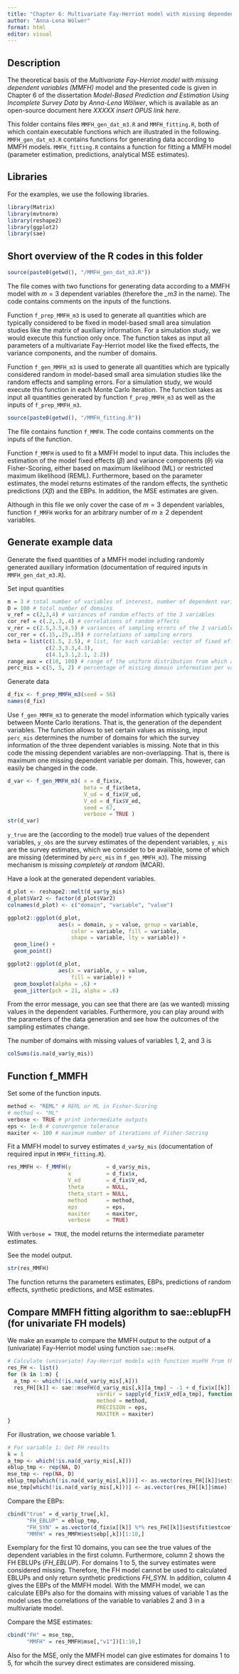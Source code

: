 ```yaml
---
title: "Chapter 6: Multivariate Fay-Herriot model with missing dependent variables (MMFH)"
author: "Anna-Lena Wölwer"
format: html
editor: visual
---
```


## Description

The theoretical basis of the *Multivariate Fay-Herriot model with missing dependent variables (MMFH)* model and the presented code is given in Chapter 6 of the dissertation *Model-Based Prediction and Estimation Using Incomplete Survey Data* by *Anna-Lena Wölwer*, which is available as an open-source document here *XXXXX insert OPUS link here*.

This folder contains files `MMFH_gen_dat_m3.R` and `MMFH_fitting.R`, both of which contain executable functions which are illustrated in the following. `MMFH_gen_dat_m3.R` contains functions for generating data according to MMFH models. `MMFH_fitting.R` contains a function for fitting a MMFH model (parameter estimation, predictions, analytical MSE estimates).

## Libraries

For the examples, we use the following libraries.

```r
library(Matrix)
library(mvtnorm)
library(reshape2)
library(ggplot2)
library(sae)
```

## Short overview of the R codes in this folder

```r
source(paste0(getwd(), "/MMFH_gen_dat_m3.R"))
```

The file comes with two functions for generating data according to a MMFH model with $m=3$ dependent variables (therefore the *\_m3* in the name). The code contains comments on the inputs of the functions.

Function `f_prep_MMFH_m3` is used to generate all quantities which are typically considered to be fixed in model-based small area simulation studies like the matrix of auxiliary information. For a simulation study, we would execute this function only once. The function takes as input all parameters of a multivariate Fay-Herriot model like the fixed effects, the variance components, and the number of domains.

Function `f_gen_MMFH_m3` is used to generate all quantities which are typically considered random in model-based small area simulation studies like the random effects and sampling errors. For a simulation study, we would execute this function in each Monte Carlo iteration. The function takes as input all quantities generated by function `f_prep_MMFH_m3` as well as the inputs of `f_prep_MMFH_m3`.

```r
source(paste0(getwd(), "/MMFH_fitting.R"))
```

The file contains function `f_MMFH`. The code contains comments on the inputs of the function.

Function `f_MMFH` is used to fit a MMFH model to input data. This includes the estimation of the model fixed effects ($\beta$) and variance components ($\theta$) via Fisher-Scoring, either based on maximum likelihood (ML) or restricted maximum likelihood (REML). Furthermore, based on the parameter estimates, the model returns estimates of the random effects, the synthetic predictions ($X \beta$) and the EBPs. In addition, the MSE estimates are given.

Although in this file we only cover the case of $m=3$ dependent variables, function `f_MMFH` works for an arbitrary number of $m\geq 2$ dependent variables.

## Generate example data

Generate the fixed quantities of a MMFH model including randomly generated auxiliary information (documentation of required inputs in `MMFH_gen_dat_m3.R`).

Set input quantities

```r
m = 3 # total number of variables of interest, number of dependent variables
D = 100 # total number of domains
v_ref = c(2,3,4) # variances of random effects of the 3 variables
cor_ref = c(.2,.3,.4) # correlations of random effects
v_rer = c(2.5,3.5,4.5) # variances of sampling errors of the 3 variables
cor_rer = c(.15,.25,.35) # correlations of sampling errors
beta = list(c(1.5, 2.5), # list, for each variable: vector of fixed effects
            c(2.3,3.3,4.3),
            c(4.1,3.1,2.1, 2.2))
range_aux = c(10, 100) # range of the uniform distribution from which auxiliary information is sampled from
perc_mis = c(5, 5, 2) # percentage of missing domain information per variable
```

Generate data

```r
d_fix <- f_prep_MMFH_m3(seed = 56)
names(d_fix)
```

Use `f_gen_MMFH_m3` to generate the model information which typically varies between Monte Carlo iterations. That is, the generation of the dependent variables. The function allows to set certain values as missing, input `perc_mis` determines the number of domains for which the survey information of the three dependent variables is missing. Note that in this code the missing dependent variables are non-overlapping. That is, there is maximum one missing dependent variable per domain. This, however, can easily be changed in the code.

```r
d_var <- f_gen_MMFH_m3( x = d_fix$x,
                        beta = d_fix$beta,
                        V_ud = d_fix$V_ud,
                        V_ed = d_fix$V_ed,
                        seed = 67,
                        verbose = TRUE )
str(d_var)
```

`y_true` are the (according to the model) true values of the dependent variables, `y_obs` are the survey estimates of the dependent variables, `y_mis` are the survey estimates, which we consider to be available, some of which are missing (determined by `perc_mis` in `f_gen_MMFH_m3`). The missing mechanism is *missing completely at random* (MCAR).

Have a look at the generated dependent variables.

```r
d_plot <- reshape2::melt(d_var$y_mis)
d_plot$Var2 <- factor(d_plot$Var2)
colnames(d_plot) <- c("domain", "variable", "value")
```

```r
ggplot2::ggplot(d_plot,
                aes(x = domain, y = value, group = variable, 
                    color = variable, fill = variable, 
                    shape = variable, lty = variable)) + 
  geom_line() +
  geom_point()
```

```r
ggplot2::ggplot(d_plot,
                aes(x = variable, y = value,
                    fill = variable)) + 
  geom_boxplot(alpha = .6) +
  geom_jitter(pch = 21, alpha = .6)
```

From the error message, you can see that there are (as we wanted) missing values in the dependent variables. Furthermore, you can play around with the parameters of the data generation and see how the outcomes of the sampling estimates change.

The number of domains with missing values of variables 1, 2, and 3 is

```r
colSums(is.na(d_var$y_mis))
```

## Function f_MMFH

Set some of the function inputs.

```r
method <- "REML" # REML or ML in Fisher-Scoring
# method <- "ML"
verbose <- TRUE # print intermediate outputs
eps <- 1e-8 # convergence tolerance
maxiter <- 100 # maximum number of iterations of Fisher-Socring
```

Fit a MMFH model to survey estimates `d_var$y_mis` (documentation of required input in `MMFH_fitting.R`).

```r
res_MMFH <- f_MMFH(y           = d_var$y_mis,
                   x           = d_fix$x,
                   V_ed        = d_fix$V_ed,
                   theta       = NULL, 
                   theta_start = NULL, 
                   method      = method, 
                   eps         = eps, 
                   maxiter     = maxiter, 
                   verbose     = TRUE)
```

With `verbose = TRUE`, the model returns the intermediate parameter estimates.

See the model output.

```r
str(res_MMFH)
```

The function returns the parameters estimates, EBPs, predictions of random effects, synthetic predictions, and MSE estimates.

## Compare MMFH fitting algorithm to sae::eblupFH (for univariate FH models)

We make an example to compare the MMFH output to the output of a (univariate) Fay-Herriot model using function `sae::mseFH`.

```r
# Calculate (univariate) Fay-Herriot models with function mseFH from the sae package
res_FH <- list()
for (k in 1:m) {
  a_tmp <- which(!is.na(d_var$y_mis[,k]))
  res_FH[[k]] <- sae::mseFH(d_var$y_mis[,k][a_tmp] ~ -1 + d_fix$x[[k]][a_tmp,],
                            vardir = sapply(d_fix$V_ed[a_tmp], function (d){ d[k,k] }),
                            method = method,
                            PRECISION = eps,
                            MAXITER = maxiter)
}
```

For illustration, we choose variable 1.

```r
# For variable 1: Get FH results
k = 1
a_tmp <- which(!is.na(d_var$y_mis[,k]))
eblup_tmp <- rep(NA, D)
mse_tmp <- rep(NA, D)
eblup_tmp[which(!is.na(d_var$y_mis[,k]))] <- as.vector(res_FH[[k]]$est$eblup) 
mse_tmp[which(!is.na(d_var$y_mis[,k]))] <- as.vector(res_FH[[k]]$mse) 
```

Compare the EBPs:

```r
cbind("true" = d_var$y_true[,k],
      "FH_EBLUP" = eblup_tmp,
      "FH_SYN" = as.vector(d_fix$x[[k]] %*% res_FH[[k]]$est$fit$estcoef[,1]),
      "MMFH" = res_MMFH$est$ebp[,k])[1:10,]
```

Exemplary for the first 10 domains, you can see the true values of the dependent variables in the first column. Furthermore, column 2 shows the FH EBLUPs (*FH_EBLUP*). For domains 1 to 5, the survey estimates were considered missing. Therefore, the FH model cannot be used to calculated EBLUPs and only return synthetic predictions *FH_SYN*. In addition, column 4 gives the EBPs of the MMFH model. With the MMFH model, we can calculate EBPs also for the domains with missing values of variable 1 as the model uses the correlations of the variable to variables 2 and 3 in a multivariate model.

Compare the MSE estimates:

```r
cbind("FH" = mse_tmp,
      "MMFH" = res_MMFH$mse[,"v1"])[1:10,]
```

Also for the MSE, only the MMFH model can give estimates for domains 1 to 5, for whcih the survey direct estimates are considered missing.
